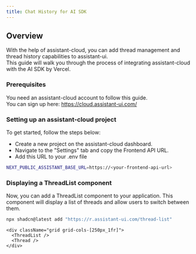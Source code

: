 ```yaml
---
title: Chat History for AI SDK
---
```


## Overview

With the help of assistant-cloud, you can add thread management and thread history capabilities to assistant-ui.  
This guide will walk you through the process of integrating assistant-cloud with the AI SDK by Vercel.

### Prerequisites

You need an assistant-cloud account to follow this guide.  
You can sign up here: https://cloud.assistant-ui.com/

### Setting up an assistant-cloud project

To get started, follow the steps below:

- Create a new project on the assistant-cloud dashboard.
- Navigate to the "Settings" tab and copy the Frontend API URL.
- Add this URL to your .env file

```bash
NEXT_PUBLIC_ASSISTANT_BASE_URL=https://<your-frontend-api-url>
```

### Displaying a ThreadList component

Now, you can add a ThreadList component to your application. This component will display a list of threads and allow users to switch between them.

```sh
npx shadcn@latest add "https://r.assistant-ui.com/thread-list"
```

```tsx
<div className="grid grid-cols-[250px_1fr]">
  <ThreadList />
  <Thread />
</div>
```
